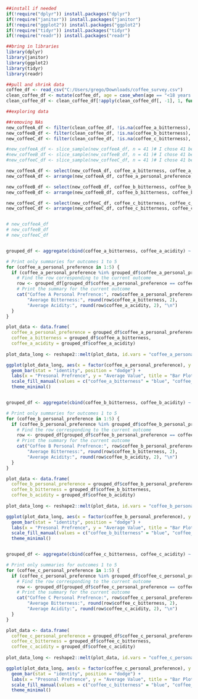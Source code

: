 ```r
##install if needed
if(!require("dplyr")) install.packages("dplyr")
if(!require("janitor")) install.packages("janitor")
if(!require("ggplot2")) install.packages("ggplot2")
if(!require("tidyr")) install.packages("tidyr")
if(!require("readr")) install.packages("readr")

##bring in libraries
library(dplyr)
library(janitor)
library(ggplot2)
library(tidyr)
library(readr)

##pull and shrink data
coffee_df <- read_csv("C:/Users/grego/Downloads/coffee_survey.csv")
clean_coffee_df <- mutate(coffee_df, age = case_when(age == "<18 years old" ~ "0-17 years old", TRUE ~ age)) # Make <18 properly alphabetized
clean_coffee_df <- clean_coffee_df[!apply(clean_coffee_df[, -1], 1, function(x) all(is.na(x))), ] #remove data if everything is NA

##exploring data

##removing NAs
new_coffeeA_df <- filter(clean_coffee_df, !is.na(coffee_a_bitterness), !is.na(coffee_a_acidity), !is.na(coffee_a_personal_preference))
new_coffeeB_df <- filter(clean_coffee_df, !is.na(coffee_b_bitterness), !is.na(coffee_b_acidity), !is.na(coffee_b_personal_preference))
new_coffeeC_df <- filter(clean_coffee_df, !is.na(coffee_c_bitterness), !is.na(coffee_c_acidity), !is.na(coffee_c_personal_preference))

#new_coffeeA_df <- slice_sample(new_coffeeA_df, n = 41 )# I chose 41 because that is the max rows visible on my screen
#new_coffeeB_df <- slice_sample(new_coffeeB_df, n = 41 )# I chose 41 because that is the max rows visible on my screen
#new_coffeeC_df <- slice_sample(new_coffeeC_df, n = 41 )# I chose 41 because that is the max rows visible on my screen

new_coffeeA_df <- select(new_coffeeA_df, coffee_a_bitterness, coffee_a_acidity, coffee_a_personal_preference, everything())
new_coffeeA_df <- arrange(new_coffeeA_df, coffee_a_personal_preference, coffee_a_bitterness, coffee_a_acidity)

new_coffeeB_df <- select(new_coffeeB_df, coffee_b_bitterness, coffee_b_acidity, coffee_b_personal_preference, everything())
new_coffeeB_df <- arrange(new_coffeeB_df, coffee_b_bitterness, coffee_b_acidity, coffee_b_personal_preference)

new_coffeeC_df <- select(new_coffeeC_df, coffee_c_bitterness, coffee_c_acidity, coffee_c_personal_preference, everything())
new_coffeeC_df <- arrange(new_coffeeC_df, coffee_c_bitterness, coffee_c_acidity, coffee_c_personal_preference)


# new_coffeeA_df
# new_coffeeB_df
# new_coffeeC_df


grouped_df <- aggregate(cbind(coffee_a_bitterness, coffee_a_acidity) ~ coffee_a_personal_preference, data = new_coffeeA_df, FUN = mean)

# Print only summaries for outcomes 1 to 5
for (coffee_a_personal_preference in 1:5) {
  if (coffee_a_personal_preference %in% grouped_df$coffee_a_personal_preference) {
    # Find the row corresponding to the current outcome
    row <- grouped_df[grouped_df$coffee_a_personal_preference == coffee_a_personal_preference, ]
    # Print the summary for the current outcome
    cat("Coffee A Personal Prefrence:", row$coffee_a_personal_preference, 
        "Average Bitterness:", round(row$coffee_a_bitterness, 2), 
        "Average Acidity:", round(row$coffee_a_acidity, 2), "\n")
  }
}

plot_data <- data.frame(
  coffee_a_personal_preference = grouped_df$coffee_a_personal_preference,
  coffee_a_bitterness = grouped_df$coffee_a_bitterness,
  coffee_a_acidity = grouped_df$coffee_a_acidity)
  
plot_data_long <- reshape2::melt(plot_data, id.vars = "coffee_a_personal_preference")

ggplot(plot_data_long, aes(x = factor(coffee_a_personal_preference), y = value, fill = variable)) +
  geom_bar(stat = "identity", position = "dodge") +
  labs(x = "Presonal Prefrence", y = "Average Value", title = "Bar Plot of Averages for Bitterness and Acidity by Personal Prefrence") +
  scale_fill_manual(values = c("coffee_a_bitterness" = "blue", "coffee_a_acidity" = "red")) +
  theme_minimal()


grouped_df <- aggregate(cbind(coffee_b_bitterness, coffee_b_acidity) ~ coffee_b_personal_preference, data = new_coffeeB_df, FUN = mean)

# Print only summaries for outcomes 1 to 5
for (coffee_b_personal_preference in 1:5) {
  if (coffee_b_personal_preference %in% grouped_df$coffee_b_personal_preference) {
    # Find the row corresponding to the current outcome
    row <- grouped_df[grouped_df$coffee_b_personal_preference == coffee_b_personal_preference, ]
    # Print the summary for the current outcome
    cat("Coffee B Personal Prefrence:", row$coffee_b_personal_preference, 
        "Average Bitterness:", round(row$coffee_b_bitterness, 2), 
        "Average Acidity:", round(row$coffee_b_acidity, 2), "\n")
  }
}

plot_data <- data.frame(
  coffee_b_personal_preference = grouped_df$coffee_b_personal_preference,
  coffee_b_bitterness = grouped_df$coffee_b_bitterness,
  coffee_b_acidity = grouped_df$coffee_b_acidity)
  
plot_data_long <- reshape2::melt(plot_data, id.vars = "coffee_b_personal_preference")

ggplot(plot_data_long, aes(x = factor(coffee_b_personal_preference), y = value, fill = variable)) +
  geom_bar(stat = "identity", position = "dodge") +
  labs(x = "Presonal Prefrence", y = "Average Value", title = "Bar Plot of Averages for Bitterness and Acidity by Personal Prefrence") +
  scale_fill_manual(values = c("coffee_b_bitterness" = "blue", "coffee_b_acidity" = "red")) +
  theme_minimal()


grouped_df <- aggregate(cbind(coffee_c_bitterness, coffee_c_acidity) ~ coffee_c_personal_preference, data = new_coffeeC_df, FUN = mean)

# Print only summaries for outcomes 1 to 5
for (coffee_c_personal_preference in 1:5) {
  if (coffee_c_personal_preference %in% grouped_df$coffee_c_personal_preference) {
    # Find the row corresponding to the current outcome
    row <- grouped_df[grouped_df$coffee_c_personal_preference == coffee_c_personal_preference, ]
    # Print the summary for the current outcome
    cat("Coffee C Personal Prefrence:", row$coffee_c_personal_preference, 
        "Average Bitterness:", round(row$coffee_c_bitterness, 2), 
        "Average Acidity:", round(row$coffee_c_acidity, 2), "\n")
  }
}

plot_data <- data.frame(
  coffee_c_personal_preference = grouped_df$coffee_c_personal_preference,
  coffee_c_bitterness = grouped_df$coffee_c_bitterness,
  coffee_c_acidity = grouped_df$coffee_c_acidity)
  
plot_data_long <- reshape2::melt(plot_data, id.vars = "coffee_c_personal_preference")

ggplot(plot_data_long, aes(x = factor(coffee_c_personal_preference), y = value, fill = variable)) +
  geom_bar(stat = "identity", position = "dodge") +
  labs(x = "Presonal Prefrence", y = "Average Value", title = "Bar Plot of Averages for Bitterness and Acidity by Personal Prefrence") +
  scale_fill_manual(values = c("coffee_c_bitterness" = "blue", "coffee_c_acidity" = "red")) +
  theme_minimal()

```